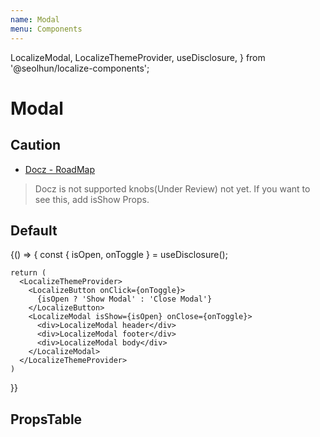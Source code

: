 ```yaml
---
name: Modal
menu: Components
---
```


  LocalizeModal,
  LocalizeThemeProvider,
  useDisclosure,
} from '@seolhun/localize-components';


# Modal

## Caution
- [Docz - RoadMap](http://feedback.docz.site/roadmap?sort=trending)

> Docz is not supported knobs(Under Review) not yet. If you want to see this, add isShow Props.

## Default

<Playground>
  {() => {
    const { isOpen, onToggle } = useDisclosure();

    return (
      <LocalizeThemeProvider>
        <LocalizeButton onClick={onToggle}>
          {isOpen ? 'Show Modal' : 'Close Modal'}
        </LocalizeButton>
        <LocalizeModal isShow={isOpen} onClose={onToggle}>
          <div>LocalizeModal header</div>
          <div>LocalizeModal footer</div>
          <div>LocalizeModal body</div>
        </LocalizeModal>
      </LocalizeThemeProvider>
    )
  }}
</Playground>

## PropsTable

<Props of={ModalPropsTable} />
